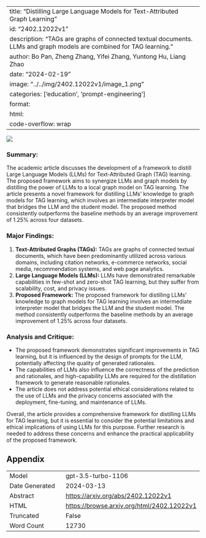 
---
title: "Distilling Large Language Models for Text-Attributed Graph Learning"
id: "2402.12022v1"
description: "TAGs are graphs of connected textual documents. LLMs and graph models are combined for TAG learning."
author: Bo Pan, Zheng Zhang, Yifei Zhang, Yuntong Hu, Liang Zhao
date: "2024-02-19"
image: "../../img/2402.12022v1/image_1.png"
categories: ['education', 'prompt-engineering']
format:
  html:
    code-overflow: wrap
---

![](../../img/2402.12022v1/image_1.png)

### Summary:
The academic article discusses the development of a framework to distill Large Language Models (LLMs) for Text-Attributed Graph (TAG) learning. The proposed framework aims to synergize LLMs and graph models by distilling the power of LLMs to a local graph model on TAG learning. The article presents a novel framework for distilling LLMs' knowledge to graph models for TAG learning, which involves an intermediate interpreter model that bridges the LLM and the student model. The proposed method consistently outperforms the baseline methods by an average improvement of 1.25% across four datasets.

### Major Findings:
1. **Text-Attributed Graphs (TAGs):** TAGs are graphs of connected textual documents, which have been predominantly utilized across various domains, including citation networks, e-commerce networks, social media, recommendation systems, and web page analytics.
2. **Large Language Models (LLMs):** LLMs have demonstrated remarkable capabilities in few-shot and zero-shot TAG learning, but they suffer from scalability, cost, and privacy issues.
3. **Proposed Framework:** The proposed framework for distilling LLMs' knowledge to graph models for TAG learning involves an intermediate interpreter model that bridges the LLM and the student model. The method consistently outperforms the baseline methods by an average improvement of 1.25% across four datasets.

### Analysis and Critique:
- The proposed framework demonstrates significant improvements in TAG learning, but it is influenced by the design of prompts for the LLM, potentially affecting the quality of generated rationales.
- The capabilities of LLMs also influence the correctness of the prediction and rationales, and high-capability LLMs are required for the distillation framework to generate reasonable rationales.
- The article does not address potential ethical considerations related to the use of LLMs and the privacy concerns associated with the deployment, fine-tuning, and maintenance of LLMs.

Overall, the article provides a comprehensive framework for distilling LLMs for TAG learning, but it is essential to consider the potential limitations and ethical implications of using LLMs for this purpose. Further research is needed to address these concerns and enhance the practical applicability of the proposed framework.

## Appendix

|          |          |
|----------|----------|
| Model     | gpt-3.5-turbo-1106       |
| Date Generated     | 2024-03-13       |
| Abstract | [https://arxiv.org/abs/2402.12022v1](https://arxiv.org/abs/2402.12022v1)        |
| HTML     | [https://browse.arxiv.org/html/2402.12022v1](https://browse.arxiv.org/html/2402.12022v1)       |
| Truncated       | False       |
| Word Count       | 12730       |